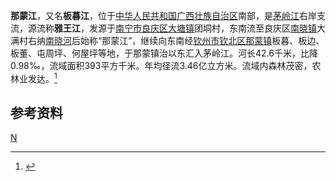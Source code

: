 '''那蒙江'''，又名'''板暮江'''，位于[[中华人民共和国|中华人民共和国]][[广西壮族自治区|广西壮族自治区]]南部，是[[茅岭江|茅岭江]]右岸支流，源流称'''雅王江'''，发源于[[南宁市|南宁市]][[良庆区|良庆区]][[大塘镇_(南宁市)|大塘镇]]团垌村，东南流至良庆区[[南晓镇|南晓镇]]大满村右纳[[南晓河_(南宁)|南晓河]]后始称“那蒙江”，继续向东南经[[钦州市|钦州市]][[钦北区|钦北区]][[那蒙镇|那蒙镇]]板暮、板边、板董、屯周坪、何屋坪等地，于那蒙镇治以东汇入茅岭江。河长42.6千米，比降0.98‰，流域面积393平方千米。年均径流3.46亿立方米。流域内森林茂密，农林业发达。<ref name="中国河湖大典">{{cite book |author=《[[中国河湖大典|中国河湖大典]]》编纂委员会 |title=《中国河湖大典·珠江卷》 |year=2013年1月 |publisher=中国水利水电出版社 |location=北京 |pages=400页|isbn= 978-7-5170-0561-2 }}</ref>
==参考资料==
{{reflist}}

[[category:广西河流|N]]